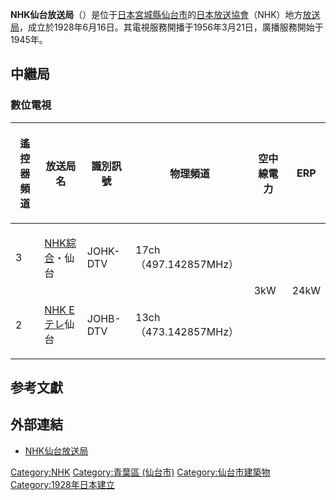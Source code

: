 {{Pathnav|NHK}}
{{廣播電台
| 電臺名稱         = {{lang|ja|NHK仙台放送局}}<br/>JOHK·JOHB·JOHK-FM
| 英文名稱         = 
| 電臺圖片檔案     = NHK Sendai New.jpg
| 電臺圖片尺寸     = 
| 電臺圖片名稱     = 
| 所屬國家         = {{JPN}}
| 總部所在         = 〒980-8435<br />[[宮城縣|宮城縣]][[仙台市|仙台市]][[青葉區|青葉區]]本町二丁目20番1號<ref>{{cite web|url=https://www.nhk.or.jp/sendai/station_info/|script-title=ja:放送局情報·アクセス|accessdate=2020-09-09|publisher={{lang|ja|NHK仙台}}|language=ja|deadurl=no|archive-date=2020-02-15|archive-url=https://web.archive.org/web/20200215021445/http://www.nhk.or.jp/sendai/station_info/}}</ref>
| 播放地區         = [[宮城縣|宮城縣]]
| 開播日期         = 1928年6月16日
| 停播日期         = 
| 電臺口號         = 
| 主要语言         = [[日語|日語]]
| 擁有者           = [[日本放送協會|日本放送協會]]
| 持股者           = 
| 前電臺名稱       = 
| 被取代名稱       = 
| 集團同類頻道     = 
| 重播服務頻道     = 
| 電臺官方網站     = https://www.nhk.or.jp/sendai/
}}
{{頻道資訊
| 頻道名稱 = NHK綜合·{{lang|ja|総合テレビ}}·JOHK-DTV<br/>NHK教育·{{lang|ja|Eテレ}}·JOHB-DTV
| 頻道圖片檔案 =  <!--上方已有，此略-->
| 頻道圖片尺寸 = 
| 頻道圖片名稱 = 
| 所屬國家 = {{JPN}}
| 總部所在 = {{JPN}} 〒980-8435<br />[[宮城縣|宮城縣]][[仙台市|仙台市]][[青葉區|青葉區]]本町二丁目20番1號
| 播放地區 = [[宮城縣|宮城縣]]
| 開播日期 = 1956年3月21日
| 停播日期 = 
| 頻道類別 = 數位電視
| 視頻格式 = '''數位電視'''<br/>識別訊號：JOHK-DTV（綜合）<br/>JOHB-DTV（教育）
| 收視率 = 
| 收視率調查時間 = 
| 收視率資料來源 = 
| 頻道口號 = 
| 擁有者 = [[日本放送協會|日本放送協會]]
| 持股者 = 
| 前頻道名稱 = 
| 被取代名稱 = 
| 集團其他頻道 = 
| 重播服務頻道 = 
| 頻道官方網站 = https://www.nhk.or.jp/sendai/
| 備註 =
| 無線電視供應商01 = 觀眾自行接收（數位電視）
| 無線電視頻道數01 = 綜合頻道：17頻道（仙台）·遙控器代表數字：3<br/>教育頻道：13頻道（仙台）·遙控器代表數字：2
|}}

'''NHK仙台放送局'''（{{jpn|j=NHK仙台放送局|kn=エヌエイチケイせんだいほうそうきょく|rm=Enu Echi Kei Sendai Hōsōkyoku}}）是位于[[日本|日本]][[宮城縣|宮城縣]][[仙台市|仙台市]]的[[日本放送協會|日本放送協會]]（NHK）地方[[放送局|放送局]]，成立於1928年6月16日。其電視服務開播于1956年3月21日，廣播服務開始于1945年。

== 中繼局 ==
===數位電視===
{| class="wikitable" style="text-align:center;"
|-
!遙控器頻道!!放送局名!!識別訊號!!物理頻道!!空中線電力!!ERP
|-
|3||[[NHK綜合頻道|NHK綜合]]・仙台||JOHK-DTV||17ch（497.142857MHz）||rowspan=6|3kW||rowspan=2|24kW
|-
|2||[[NHK教育頻道|NHK Eテレ]]仙台||JOHB-DTV||13ch（473.142857MHz）
|}
==参考文獻==
{{reflist}}
== 外部連結 ==
*[http://www.nhk.or.jp/sendai/ NHK仙台放送局]{{Wayback|url=http://www.nhk.or.jp/sendai/ |date=20120302124500 }}
{{NHK}}
{{Tv-tohoku}}

[[Category:NHK|Category:NHK]]
[[Category:青葉區_(仙台市)|Category:青葉區 (仙台市)]]
[[Category:仙台市建築物|Category:仙台市建築物]]
[[Category:1928年日本建立|Category:1928年日本建立]]